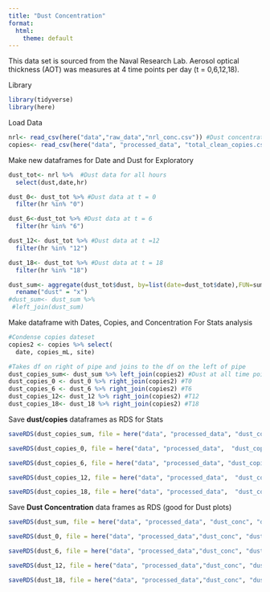 ```yaml
---
title: "Dust Concentration"
format:
  html:
    theme: default
---
```

This data set is sourced from the Naval Research Lab. Aerosol optical thickness (AOT) was measures at 4 time points per day (t = 0,6,12,18). 

Library
```r
library(tidyverse)
library(here)
```

Load Data
```r
nrl<- read_csv(here("data","raw_data","nrl_conc.csv")) #Dust concentration data set
copies<- read_csv(here("data", "processed_data", "total_clean_copies.csv")) #Vibrio counts data set from qPCR
```

Make new dataframes  for Date and Dust for Exploratory 
```r
dust_tot<- nrl %>%  #Dust data for all hours
  select(dust,date,hr)

dust_0<- dust_tot %>% #Dust data at t = 0
  filter(hr %in% "0")

dust_6<-dust_tot %>% #Dust data at t = 6
  filter(hr %in% "6")

dust_12<- dust_tot %>% #Dust data at t =12
  filter(hr %in% "12")

dust_18<- dust_tot %>% #Dust data at t = 18
  filter(hr %in% "18")

dust_sum<- aggregate(dust_tot$dust, by=list(date=dust_tot$date),FUN=sum) %>% #could also use groupby
  rename("dust" = "x")
#dust_sum<- dust_sum %>%
 #left_join(dust_sum)
```

Make dataframe with Dates, Copies, and Concentration For Stats analysis
```r
#Condense copies dateset
copies2 <- copies %>% select(
  date, copies_mL, site) 

#Takes df on right of pipe and joins to the df on the left of pipe 
dust_copies_sum<- dust_sum %>% left_join(copies2) #Dust at all time points
dust_copies_0 <- dust_0 %>% right_join(copies2) #T0
dust_copies_6 <- dust_6 %>% right_join(copies2) #T6
dust_copies_12<- dust_12 %>% right_join(copies2) #T12
dust_copies_18<- dust_18 %>% right_join(copies2) #T18
```

Save **dust/copies** dataframes as RDS for Stats
```r
saveRDS(dust_copies_sum, file = here("data", "processed_data", "dust_copies", "dust_copies_sum.rds")) #Dataframe with copuies_mL AND dust concentration (for stat analysis)

saveRDS(dust_copies_0, file = here("data", "processed_data",  "dust_copies","dust_copies_0.rds")) #Dataframe with copuies_mL AND dust concentration (for stat analysis)

saveRDS(dust_copies_6, file = here("data", "processed_data", "dust_copies", "dust_copies_6.rds")) #Dataframe with copuies_mL AND dust concentration (for stat analysis)

saveRDS(dust_copies_12, file = here("data", "processed_data",  "dust_copies","dust_copies_12.rds")) #Dataframe with copuies_mL AND dust concentration (for stat analysis)

saveRDS(dust_copies_18, file = here("data", "processed_data",  "dust_copies","dust_copies_18.rds")) #Dataframe with copuies_mL AND dust concentration (for stat analysis)

```

Save **Dust Concentration** data frames as RDS (good for Dust plots)
```r
saveRDS(dust_sum, file = here("data", "processed_data", "dust_conc", "dust_sum.rds")) #Dataframe with dust concentration 

saveRDS(dust_0, file = here("data", "processed_data","dust_conc", "dust_0.rds")) #Dataframe with copuies_mL AND dust concentration (for stat analysis)

saveRDS(dust_6, file = here("data", "processed_data","dust_conc", "dust_6.rds")) #Dataframe with copuies_mL AND dust concentration (for stat analysis)

saveRDS(dust_12, file = here("data", "processed_data","dust_conc", "dust_12.rds")) #Dataframe with copuies_mL AND dust concentration (for stat analysis)

saveRDS(dust_18, file = here("data", "processed_data","dust_conc", "dust_18.rds")) #Dataframe with copuies_mL AND dust concentration (for stat analysis)
```



